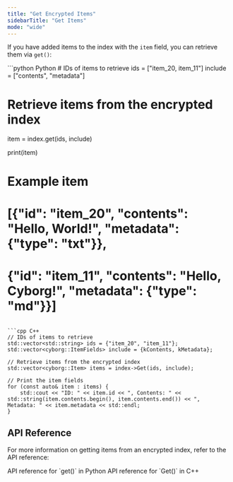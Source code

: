```yaml
---
title: "Get Encrypted Items"
sidebarTitle: "Get Items"
mode: "wide"
---
```


If you have added items to the index with the `item` field, you can retrieve them via `get()`:

<CodeGroup>
```python Python
# IDs of items to retrieve
ids = ["item_20, item_11"]
include = ["contents", "metadata"]

# Retrieve items from the encrypted index
item = index.get(ids, include)

print(item)
# Example item
# [{"id": "item_20", "contents": "Hello, World!", "metadata": {"type": "txt"}},
#  {"id": "item_11", "contents": "Hello, Cyborg!", "metadata": {"type": "md"}}]
```

```cpp C++
// IDs of items to retrieve
std::vector<std::string> ids = {"item_20", "item_11"};
std::vector<cyborg::ItemFields> include = {kContents, kMetadata};

// Retrieve items from the encrypted index
std::vector<cyborg::Item> items = index->Get(ids, include);

// Print the item fields
for (const auto& item : items) {
    std::cout << "ID: " << item.id << ", Contents: " << std::string(item.contents.begin(), item.contents.end()) << ", Metadata: " << item.metadata << std::endl;
}
```
</CodeGroup>

## API Reference

For more information on getting items from an encrypted index, refer to the API reference:

<CardGroup cols={2}>
    <Card title="Python API Reference" href="../../python/encrypted-index/get" icon="python">
        API reference for `get()` in Python
    </Card>
    <Card title="C++ API Reference" href="../../cpp/encrypted-index/get" icon="brackets-curly">
        API reference for `Get()` in C++
    </Card>
</CardGroup>